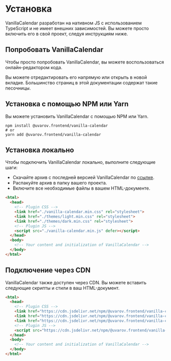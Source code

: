 # Установка

VanillaCalendar разработан на нативном JS с использованием TypeScript и не имеет внешних зависимостей. Вы можете просто включить его в свой проект, следуя инструкциям ниже.

## Попробовать VanillaCalendar

Чтобы просто попробовать VanillaCalendar, вы можете воспользоваться онлайн-редактором кода.

<Sandbox example="try-vanilla-calendar" />

Вы можете отредактировать его напрямую или открыть в новой вкладке. Большинство страниц в этой документации содержат такие песочницы.

## Установка с помощью NPM или Yarn

Вы можете установить VanillaCalendar с помощью NPM или Yarn.

```shell
npm install @uvarov.frontend/vanilla-calendar
# or
yarn add @uvarov.frontend/vanilla-calendar
```

## Установка локально

Чтобы подключить VanillaCalendar локально, выполните следующие шаги:

- Скачайте архив с последней версией VanillaCalendar по [ссылке](https://vanilla-calendar.com/vanilla-calendar.zip).
- Распакуйте архив в папку вашего проекта.
- Включите все необходимые файлы в вашем HTML-документе.

```html
<html>
  <head>
    <!-- Plugin CSS -->
    <link href="./vanilla-calendar.min.css" rel="stylesheet">
    <link href="./themes/light.min.css" rel="stylesheet">
    <link href="./themes/dark.min.css" rel="stylesheet">
    <!-- Plugin JS -->
    <script src="./vanilla-calendar.min.js" defer></script>
  </head>
  <body>
    <!-- Your content and initialization of VanillaCalendar -->
  </body>
</html>
```

## Подключение через CDN

VanillaCalendar также доступен через CDN. Вы можете вставить следующие скрипты и стили в ваш HTML-документ.

```html
<html>
  <head>
    <!-- Plugin CSS -->
    <link href="https://cdn.jsdelivr.net/npm/@uvarov.frontend/vanilla-calendar/build/vanilla-calendar.min.css" rel="stylesheet">
    <link href="https://cdn.jsdelivr.net/npm/@uvarov.frontend/vanilla-calendar/build/themes/light.min.css" rel="stylesheet">
    <link href="https://cdn.jsdelivr.net/npm/@uvarov.frontend/vanilla-calendar/build/themes/dark.min.css" rel="stylesheet">
    <!-- Plugin JS -->
    <script src="https://cdn.jsdelivr.net/npm/@uvarov.frontend/vanilla-calendar/build/vanilla-calendar.min.js" defer></script>
  </head>
  <body>
    <!-- Your content and initialization of VanillaCalendar -->
  </body>
</html>
```
